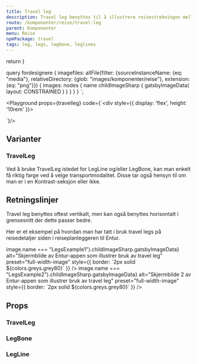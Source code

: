 ```yaml
---
title: Travel leg
description: Travel leg benyttes til å illustrere reisestrekningen mellom to destinasjoner, og benytter transportfargen og Enturs mønster til det aktuelle transportmidlet.
route: /komponenter/reise/travel-leg
parent: Komponenter
menu: Reise
npmPackage: travel
tags: leg, legs, legbone, leglines
---
```



  return <SEO title={props.pageContext.frontmatter.title} description={props.pageContext.frontmatter.description} pathname={props.pageContext.frontmatter.route} />
}

query fordesignere {
  imagefiles: allFile(filter: {sourceInstanceName: {eq: "media"}, relativeDirectory: {glob: "images/komponenter/reise"}, extension: {eq: "png"}}) {
    images: nodes {
      name
      childImageSharp {
         gatsbyImageData(
          layout: CONSTRAINED
        )
      }
    }
  }
}
`;

<PageHeader />


<Playground props={travelleg} code={`<div style={{ display: 'flex', height: '10rem' }}>
    <TravelLeg transport="bus" direction="vertical"></TravelLeg>
  </div>`}/>

## Varianter

### TravelLeg

Ved å bruke TravelLeg istedet for LegLine og/eller LegBone, kan man enkelt få riktig farge ved å velge transportmodalitet.
Disse tar også hensyn til om man er i en Kontrast-seksjon eller ikke.

## Retningslinjer

Travel leg benyttes oftest vertikalt, men kan også benyttes horisontalt i grensesnitt der dette passer bedre.

Her er et eksempel på hvordan man har tatt i bruk travel legs på reisedetaljer siden i reiseplanleggeren til Entur.

<GridContainer spacing="large">
  <GridItem snall={12} medium={6} large={4}>
    <ImageDisplay
    imgSource={props.data.imagefiles.images.find(image => image.name === "LegsExample1").childImageSharp.gatsbyImageData}
    alt="Skjermbilde av Entur-appen som illustrer bruk av travel leg"
    preset="full-width-image"
    style={{ border: `2px solid  ${colors.greys.grey80}` }}
  />
  </GridItem>
  <GridItem small={12} medium={6} large={4}>
  <ImageDisplay
    imgSource={props.data.imagefiles.images.find(image => image.name === "LegsExample2").childImageSharp.gatsbyImageData}
    alt="Skjermbilde 2 av Entur-appen som illustrer bruk av travel leg"
    preset="full-width-image"
    style={{ border: `2px solid  ${colors.greys.grey80}` }}
  />
  </GridItem>
</GridContainer>

## Props

### TravelLeg

<ImportStatement imports="TravelLeg" packageName={props.pageContext.frontmatter.npmPackage} />
<Props componentName="TravelLeg" />

### LegBone

<ImportStatement imports="LegBone" packageName={props.pageContext.frontmatter.npmPackage} />
<Props componentName="LegBone" />

### LegLine

<ImportStatement imports="LegLine" packageName={props.pageContext.frontmatter.npmPackage} />
<Props componentName="LegLine" />
